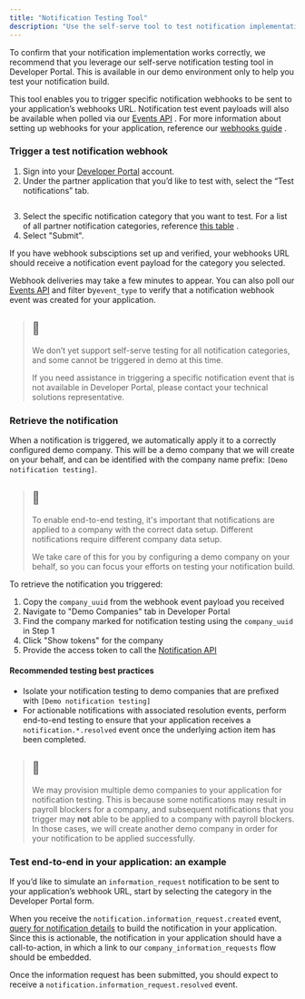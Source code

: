 ```yaml
---
title: "Notification Testing Tool"
description: "Use the self-serve tool to test notification implementations with specific webhooks and Events API payloads."
---
```

To confirm that your notification implementation works correctly, we recommend that you leverage our self-serve notification testing tool in Developer Portal. This is available in our demo environment only to help you test your notification build.

This tool enables you to trigger specific notification webhooks to be sent to your application’s webhooks URL. Notification test event payloads will also be available when polled via our [Events API](/embedded-payroll/reference/get-events)
. For more information about setting up webhooks for your application, reference our [webhooks guide](/embedded-payroll/reference/webhooks)
.

### Trigger a test notification webhook

1.  Sign into your [Developer Portal](https://dev.gusto.com)
     account.
2.  Under the partner application that you’d like to test with, select the “Test notifications” tab.

<img className="block" src="images/files_readme_io/_9079331_Capture_2024_04_05_104818.png" alt="" />

3.  Select the specific notification category that you want to test. For a list of all partner notification categories, reference [this table](/embedded-payroll/reference/partner-notification-types)
    .
4.  Select "Submit".

If you have webhook subsciptions set up and verified, your webhooks URL should receive a notification event payload for the category you selected.

Webhook deliveries may take a few minutes to appear. You can also poll our [Events API](/embedded-payroll/reference/get-events)
 and filter by`event_type` to verify that a notification webhook event was created for your application.

> ## 📘
> 
> We don’t yet support self-serve testing for all notification categories, and some cannot be triggered in demo at this time.
> 
> If you need assistance in triggering a specific notification event that is not available in Developer Portal, please contact your technical solutions representative.

### Retrieve the notification

When a notification is triggered, we automatically apply it to a correctly configured demo company. This will be a demo company that we will create on your behalf, and can be identified with the company name prefix: `[Demo notification testing]`.

> ## 🧪
> 
> To enable end-to-end testing, it's important that notifications are applied to a company with the correct data setup. Different notifications require different company data setup.
> 
> We take care of this for you by configuring a demo company on your behalf, so you can focus your efforts on testing your notification build.

To retrieve the notification you triggered:

1.  Copy the `company_uuid` from the webhook event payload you received
2.  Navigate to "Demo Companies" tab in Developer Portal
3.  Find the company marked for notification testing using the `company_uuid` in Step 1
4.  Click "Show tokens" for the company
5.  Provide the access token to call the [Notification API](/embedded-payroll/reference/get-notifications-notification_uuid)
    

#### Recommended testing best practices

*   Isolate your notification testing to demo companies that are prefixed with `[Demo notification testing]`
*   For actionable notifications with associated resolution events, perform end-to-end testing to ensure that your application receives a `notification.*.resolved` event once the underlying action item has been completed.

> ## 📘
> 
> We may provision multiple demo companies to your application for notification testing. This is because some notifications may result in payroll blockers for a company, and subsequent notifications that you trigger may **not** able to be applied to a company with payroll blockers. In those cases, we will create another demo company in order for your notification to be applied successfully.

### Test end-to-end in your application: an example

If you’d like to simulate an `information_request` notification to be sent to your application’s webhook URL, start by selecting the category in the Developer Portal form.

When you receive the `notification.information_request.created` event, [query for notification details](/embedded-payroll/reference/get-notifications-notification_uuid)
 to build the notification in your application. Since this is actionable, the notification in your application should have a call-to-action, in which a link to our `company_information_requests` flow should be embedded.

Once the information request has been submitted, you should expect to receive a `notification.information_request.resolved` event.

